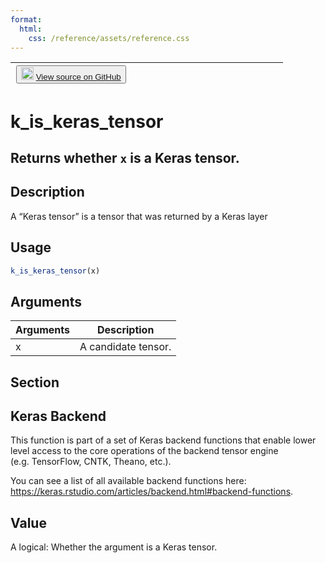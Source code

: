 ```yaml
---
format:
  html:
    css: /reference/assets/reference.css
---
```


| <button class="button"> ![](/reference/assets/GitHub-Mark-32px.png){width="20"} [View source on GitHub](https://github.com/rstudio/keras//blob/main/R/backend.R#L1411) </button> |
|:------------------------------:|:--------------------------------------:|

# k_is_keras_tensor

## Returns whether `x` is a Keras tensor.

## Description
A "Keras tensor" is a tensor that was returned by a Keras layer 


## Usage
```r
k_is_keras_tensor(x) 
```

## Arguments
|Arguments|Description|
|---|---|
| x | A candidate tensor. |


## Section

## Keras Backend

This function is part of a set of Keras backend functions that enable lower level access to the core operations of the backend tensor engine (e.g. TensorFlow, CNTK, Theano, etc.). 

You can see a list of all available backend functions here: [https://keras.rstudio.com/articles/backend.html#backend-functions](https://keras.rstudio.com/articles/backend.html#backend-functions). 

## Value
A logical: Whether the argument is a Keras tensor. 




